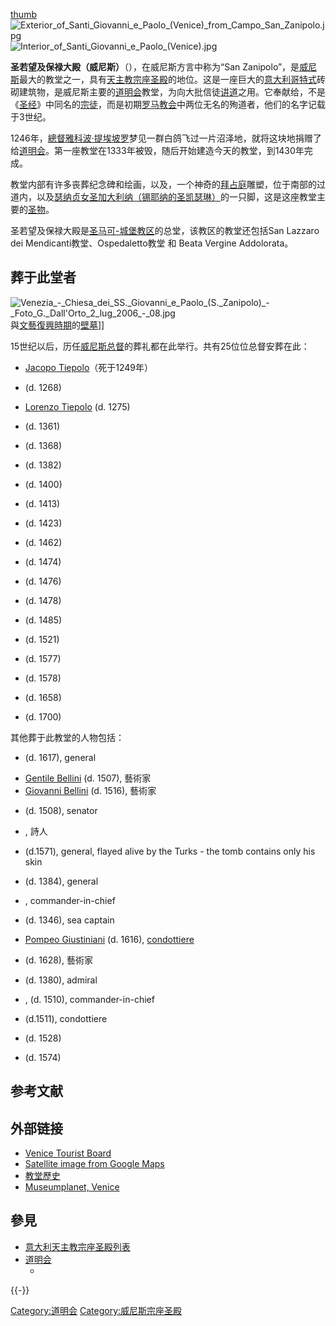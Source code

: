 {{coord|45.4392|N|12.3421|E|type:landmark|display=title}}
[[file:Exterior_of_Santi_Giovanni_e_Paolo_(Venice).jpg|thumb]]
[[File:Exterior_of_Santi_Giovanni_e_Paolo_(Venice)_from_Campo_San_Zanipolo.jpg|thumb]]
[[File:Interior_of_Santi_Giovanni_e_Paolo_(Venice).jpg|thumb]]

'''圣若望及保禄大殿（威尼斯）'''（{{lang-it|Basilica di San Giovanni e Paolo}}），在威尼斯方言中称为“San Zanipolo”，是[[威尼斯|威尼斯]]最大的教堂之一，具有[[天主教|天主教]][[宗座圣殿|宗座圣殿]]的地位。这是一座巨大的[[哥特式建筑|意大利哥特式]]砖砌建筑物，是威尼斯主要的[[道明会|道明会]]教堂，为向大批信徒[[讲道|讲道]]之用。它奉献给{{Link-en|若望及保禄|John and Paul}}，不是《[[圣经|圣经]]》中同名的[[宗徒|宗徒]]，而是初期[[羅馬天主教|罗马教会]]中两位无名的殉道者，他们的名字记载于3世纪。

1246年，[[威尼斯总督|總督]][[雅科波·提埃坡罗|雅科波·提埃坡罗]]梦见一群白鸽飞过一片沼泽地，就将这块地捐赠了给[[道明会|道明会]]。第一座教堂在1333年被毁，随后开始建造今天的教堂，到1430年完成。

教堂内部有许多丧葬纪念碑和绘画，以及''{{Link-en|和平之后|Our Lady of Peace}}''，一个神奇的[[拜占庭|拜占庭]]雕塑，位于南部的过道内，以及[[聖加大利納|瑟纳贞女圣加大利纳（锡耶纳的圣凯瑟琳）]]的一只脚，这是这座教堂主要的[[聖髑|圣物]]。

圣若望及保禄大殿是[[圣马可-城堡教区|圣马可-城堡教区]]的总堂，该教区的教堂还包括San Lazzaro dei Mendicanti教堂、Ospedaletto教堂 和 Beata Vergine Addolorata。

== 葬于此堂者 ==
[[File:Venezia_-_Chiesa_dei_SS._Giovanni_e_Paolo_(S._Zanipolo)_-_Foto_G._Dall'Orto_2_lug_2006_-_08.jpg|thumb]]與[[文藝復興時期|文藝復興時期]]的[[壁墓|壁墓]]]]

15世纪以后，历任[[威尼斯总督|威尼斯总督]]的葬礼都在此举行。共有25位位总督安葬在此：
* [[Jacopo_Tiepolo|Jacopo Tiepolo]]（死于1249年）
* {{Link-en|Reniero Zeno|Reniero Zeno}} (d. 1268)
* [[Lorenzo_Tiepolo|Lorenzo Tiepolo]] (d. 1275)
* {{Link-en|Giovanni Dolfin|Giovanni Dolfin}} (d. 1361)
* {{Link-en|Marco Cornaro|Marco Cornaro}} (d. 1368)
* {{Link-en|Michele Morosini|Michele Morosini}} (d. 1382)
* {{Link-en|Antonio Venier|Antonio Venier}} (d. 1400)
* {{Link-en|Michele Steno|Michele Steno}} (d. 1413)
* {{Link-en|Tommaso Mocenigo|Tommaso Mocenigo}} (d. 1423)
* {{Link-en|Pasquale Malipiero|Pasquale Malipiero}} (d. 1462)
* {{Link-en|Nicolo Marcello|Nicolo Marcello}} (d. 1474)
* {{Link-en|Pietro Mocenigo|Pietro Mocenigo}} (d. 1476)
* {{Link-en|Andrea Vendramin|Andrea Vendramin}} (d. 1478)
* {{Link-en|Giovanni Mocenigo|Giovanni Mocenigo}} (d. 1485)
* {{Link-en|Leonardo Loredan|Leonardo Loredan}} (d. 1521)
* {{Link-en|Alvise I Mocenigo|Alvise I Mocenigo}} (d. 1577)
* {{Link-en|Sebastiano Venier|Sebastiano Venier}} (d. 1578)
* {{Link-en|Bertucci Valiero|Bertucci Valiero}} (d. 1658)
* {{Link-en|Silvestro Valiero|Silvestro Valiero}} (d. 1700)

其他葬于此教堂的人物包括：
* {{Link-en|Orazio Baglioni|Orazio Baglioni}} (d. 1617), general
* [[Gentile_Bellini|Gentile Bellini]] (d. 1507), 藝術家
* [[Giovanni_Bellini|Giovanni Bellini]] (d. 1516), 藝術家
* {{Link-en|Gianbattista Bonzi|Gianbattista Bonzi}} (d. 1508), senator
* {{Link-en|Bartolomeo Bragadin|Bartolomeo Bragadin}}, 詩人
* {{Link-en|Marco Antonio Bragadin|Marco Antonio Bragadin}} (d.1571), general, flayed alive by the Turks - the tomb contains only his skin
* {{Link-en|Jacopo Cavalli|Jacopo Cavalli}} (d. 1384), general
* {{Link-en|Alvise Diedo|Alvise Diedo}}, commander-in-chief 
* {{Link-en|Marco Giustiniani|Marco Giustiniani}} (d. 1346), sea captain
* [[Pompeo_Giustiniani|Pompeo Giustiniani]] (d. 1616), [[condottiere|condottiere]]
* {{Link-en|Palma the Younger|Palma the Younger}} (d. 1628), 藝術家
* {{Link-en|Vettor Pisani|Vettor Pisani}} (d. 1380), admiral
* {{Link-en|Niccolò Orsini|Niccolò di Pitigliano}}, (d. 1510), commander-in-chief 
* {{Link-en|Leonardo da Prato|Leonardo da Prato}} (d.1511), condottiere
* {{Link-en|Alvise Trevisan|Alvise Trevisan}} (d. 1528)
* {{Link-en|Edward Windsor, 3rd Baron Windsor|Edward Windsor, 3rd Baron Windsor}} (d. 1574)

== 参考文献 ==
{{Reflist}}

== 外部链接 ==
{{Commons cat|Santi Giovanni e Paolo (Venice)}}
* [https://web.archive.org/web/20060609142131/http://www.turismovenezia.it/eng/dynalay.asp?PAGINA=1780 Venice Tourist Board]
* [http://maps.google.com/maps?q=venice,+italy&ll=45.439214,12.341681&spn=0.003004,0.010274&t=k&hl=en Satellite image from Google Maps]{{Wayback|url=http://maps.google.com/maps?q=venice,+italy&ll=45.439214,12.341681&spn=0.003004,0.010274&t=k&hl=en |date=20110513235151 }}
* [https://web.archive.org/web/20130615055903/http://www.basilicasantigiovanniepaolo.it/en/basilic/history.html 教堂歷史]
* [https://web.archive.org/web/20111230094920/http://www.museumplanet.com/tour.php/venice/gp/0 Museumplanet, Venice]

== 參見 ==
{{Portal box|天主教|意大利|建筑}}
* [[意大利天主教宗座圣殿列表|意大利天主教宗座圣殿列表]]
* [[道明会|道明会]]
** {{Link-en|圣安娜斯塔西亚教堂 (維羅納)|Sant'Anastasia (Verona)}}

{{-}}
{{威尼斯地标}}
[[Category:道明会|Category:道明会]]
[[Category:威尼斯宗座圣殿|Category:威尼斯宗座圣殿]]